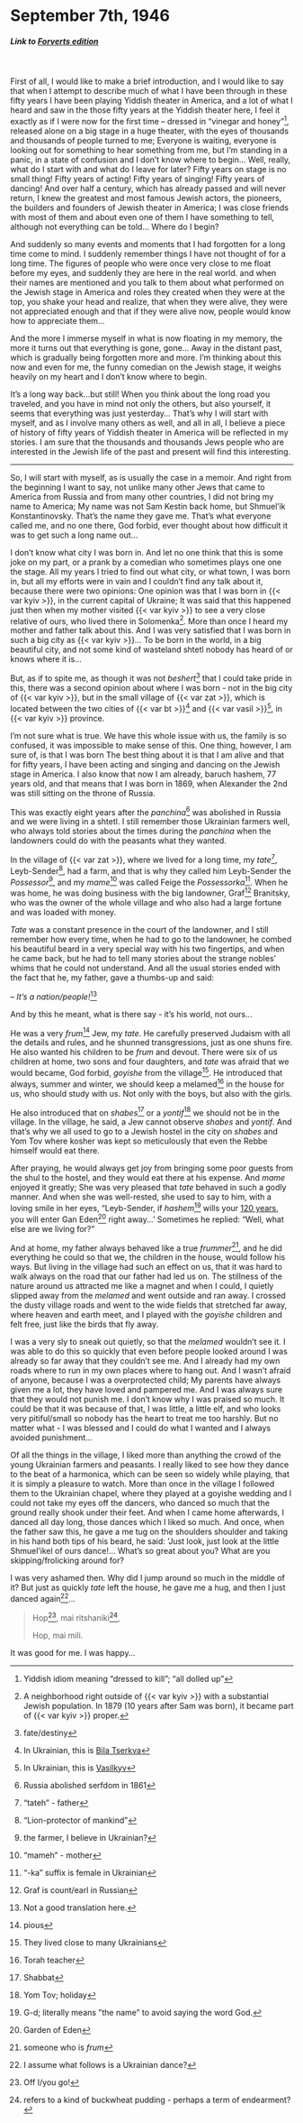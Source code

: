 # September 7th, 1946

##### _Link to [Forverts edition](https://www.nli.org.il/en/newspapers/frw/1946/09/07/01/)_ {.unnumbered}

<br>

First of all, I would like to make a brief introduction, and I would like to say that when I attempt to describe much of what I have been through in these fifty years I have been playing Yiddish theater in America, and a lot of what I heard and saw in the those fifty years at the Yiddish theater here, I feel it exactly as if I were now for the first time – dressed in "vinegar and honey"^[Yiddish idiom meaning "dressed to kill"; "all dolled up"], released alone on a big stage in a huge theater, with the eyes of thousands and thousands of people turned to me; Everyone is waiting, everyone is looking out for something to hear something from me, but I'm standing in a panic, in a state of confusion and I don't know where to begin...
Well, really, what do I start with and what do I leave for later? Fifty years on stage is no small thing!
Fifty years of acting!
Fifty years of singing!
Fifty years of dancing!
And over half a century, which has already passed and will never return, I knew the greatest and most famous Jewish actors, the pioneers, the builders and founders of Jewish theater in America; I was close friends with most of them and about even one of them I have something to tell, although not everything can be told...
Where do I begin?

And suddenly so many events and moments that I had forgotten for a long time come to mind. I suddenly remember things I have not thought of for a long time. The figures of people who were once very close to me float before my eyes, and suddenly they are here in the real world.
and when their names are mentioned and you talk to them about what performed on the Jewish stage in America and roles they created when they were at the top, you shake your head and realize, that when they were alive, they were not appreciated enough and that if they were alive now, people would know how to appreciate them...

And the more I immerse myself in what is now floating in my memory, the more it turns out that everything is gone, gone...
Away in the distant past, which is gradually being forgotten more and more.
I'm thinking about this now and even for me, the funny comedian on the Jewish stage, it weighs heavily on my heart and I don't know where to begin.


It's a long way back...but still!
When you think about the long road you traveled, and you have in mind not only the others, but also yourself, it seems that everything was just yesterday...
That's why I will start with myself, and as I involve many others as well, and all in all, I believe a piece of history of fifty years of Yiddish theater in America will be reflected in my stories. I am sure that the thousands and thousands Jews people who are interested in the Jewish life of the past and present will find this interesting.

---

So, I will start with myself, as is usually the case in a memoir. And right from the beginning I want to say, not unlike many other Jews that came to America from Russia and from many other countries, I did not bring my name to America; My name was not Sam Kestin back home, but Shmuel'ik Konstantinovsky. That's the name they gave me. That's what everyone called me, and no one there, God forbid, ever thought about how difficult it was to get such a long name out... 

I don't know what city I was born in. And let no one think that this is some joke on my part, or a prank by a comedian who sometimes plays one one the stage. All my years I tried to find out what city, or what town, I was born in, but all my efforts were in vain and I couldn't find any talk about it, because there were two opinions: One opinion was that I was born in {{< var kyiv >}}, in the current capital of Ukraine; It was said that this happened just then when my mother visited {{< var kyiv >}} to see a very close relative of ours, who lived there in Solomenka^[A neighborhood right outside of {{< var kyiv >}} with a substantial Jewish population. In 1879 (10 years after Sam was born), it became part of {{< var kyiv >}} proper.]. More than once I heard my mother and father talk about this. And I was very satisfied that I was born in such a big city as {{< var kyiv >}}... To be born in the world, in a big beautiful city, and not some kind of wasteland shtetl nobody has heard of or knows where it is... 

But, as if to spite me, as though it was not _beshert_^[fate/destiny] that I could take pride in this, there was a second opinion about where I was born - not in the big city of {{< var kyiv >}}, but in the small village of {{< var zat >}}, which is located between the two cities of {{< var bt >}}^[In Ukrainian, this is [Bila Tserkva](https://en.wikipedia.org/wiki/Bila_Tserkva)] and {{< var vasil >}}^[In Ukrainian, this is [Vasilkyv](https://en.wikipedia.org/wiki/Vasylkiv)], in {{< var kyiv >}} province.

I'm not sure what is true. We have this whole issue with us, the family is so confused, it was impossible to make sense of this. One thing, however, I am sure of, is that I was born
The best thing about it is that I am alive and that for fifty years, I have been acting and singing and dancing on the Jewish stage in America. I also know that now I am already, baruch hashem, 77 years old, and that means that I was born in 1869, when Alexander the 2nd was still sitting on the throne of Russia.

This was exactly eight years after the _panchina_^[Russia abolished serfdom in 1861] was abolished in Russia and we were living in a shtetl. I still remember those Ukrainian farmers well, who always told stories about the times during the _panchina_ when the landowners could do with the peasants what they wanted.

In the village of {{< var zat >}}, where we lived for a long time, my _tate_^[ "tateh" - father], Leyb-Sender^["Lion-protector of mankind"], had a farm, and that is why they called him Leyb-Sender the _Possessor_^[the farmer, I believe in Ukrainian?], and my _mame_^["mameh" - mother] was called Feige the _Possessorka_^["-ka" suffix is female in Ukrainian]. When he was home, he was doing business with the big landowner, Graf^[ Graf is count/earl in Russian] Branitsky, who was the owner of the whole village and who also had a large fortune and was loaded with money.

_Tate_ was a constant presence in the court of the landowner, and I still remember how every time, when he had to go to the landowner, he combed his beautiful beard in a very special way with his two fingertips, and when he came back, but he had to tell many stories about the strange nobles’ whims that he could not understand. And all the usual stories ended with the fact that he, my father, gave a thumbs-up and said:

-- _It's a nation/people!_^[ Not a good translation here.]

And by this he meant, what is there say - it's his world, not ours...


He was a very _frum_^[pious] Jew, my _tate_. He carefully preserved Judaism with all the details and rules, and he shunned transgressions, just as one shuns fire. He also wanted his children to be _frum_ and devout. There were six of us children at home, two sons and four daughters, and _tate_ was afraid that we would became, God forbid, _goyishe_ from the village^[ They lived close to many Ukrainians]. He introduced that always, summer and winter, we should keep a melamed^[ Torah teacher] in the house for us, who should study with us. Not only with the boys, but also with the girls.

He also introduced that on _shabes_^[Shabbat] or a _yontif_^[Yom Tov; holiday] we should not be in the village. In the village, he said, a Jew cannot observe _shabes_ and _yontif_. And that's why we all used to go to a Jewish hostel in the city on _shabes_ and Yom Tov where kosher was kept so meticulously that even the Rebbe himself would eat there.

After praying, he would always get joy from bringing some poor guests from the shul to the hostel, and they would eat there at his expense. And _mame_ enjoyed it greatly; She was very pleased that _tate_ behaved in such a godly manner. And when she was well-rested, she used to say to him, with a loving smile in her eyes, "Leyb-Sender, if _hashem_^[G-d; literally means "the name" to avoid saying the word God.] wills your [120 years](https://en.wikipedia.org/wiki/Live_until_120), you will enter Gan Eden^[Garden of Eden] right away...' Sometimes he replied: “Well, what else are we living for?"

And at home, my father always behaved like a true _frummer_^[someone who is _frum_], and he did everything he could so that we, the children in the house, would follow his ways. But living in the village had such an effect on us, that it was hard to walk always on the road that our father had led us on. The stillness of the nature around us attracted me like a magnet and when I could, I quietly slipped away from the _melamed_ and went outside and ran away. I crossed the dusty village roads and went to the wide fields that stretched far away, where heaven and earth meet, and I played with the _goyishe_ children and felt free, just like the birds that fly away.

I was a very sly to sneak out quietly, so that the _melamed_ wouldn't see it. I was able to do this so quickly that even before people looked around I was already so far away that they couldn't see me. And I already had my own roads where to run in my own places where to hang out. And I wasn't afraid of anyone, because I was a overprotected child; My parents have always given me a lot, they have loved and pampered me. And I was always sure that they would not punish me. I don't know why I was praised so much. It could be that it was because of that, I was little, a little elf, and who looks very pitiful/small so nobody has the heart to treat me too harshly. But no matter what - I was blessed and I could do what I wanted and I always avoided punishment...


Of all the things in the village, I liked more than anything the crowd of the young Ukrainian farmers and peasants. I really liked to see how they dance to the beat of a harmonica, which can be seen so widely while playing, that it is simply a pleasure to watch. More than once in the village I followed them to the Ukrainian chapel, where they played at a goyishe wedding and I could not take my eyes off the dancers, who danced so much that the ground really shook under their feet. And when I came home afterwards, I danced all day long, those dances which I liked so much. And once, when the father saw this, he gave a me tug on the shoulders shoulder and taking in his hand both tips of his beard, he said: 'Just look, just look at the little Shmuel'ikel of ours dance!... What's so great about you? What are you skipping/frolicking around for?

I was very ashamed then. Why did I jump around so much in the middle of it? But just as quickly _tate_ left the house, he gave me a hug, and then I just danced again^[ I assume what follows is a Ukrainian dance?]...

> Hop^[Off I/you go!], mai ritshaniki^[refers to a kind of buckwheat pudding - perhaps a term of endearment?],
>
> Hop, mai mili.

It was good for me. I was happy...




